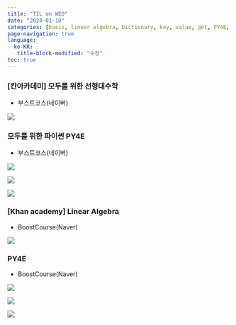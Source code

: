 ```yaml
---
title: "TIL on WED"
date: "2024-01-10"
categories: [basis, linear algebra, Dictionary, key, value, get, PY4E, python]
page-navigation: true
language: 
  ko-KR:
   title-block-modified: "수정"
toc: true
---
```


::: {.content-visible when-profile="ko"}

### [칸아카데미] 모두를 위한 선형대수학

- 부스트코스(네이버)

![](./images/1.jpeg)

### 모두를 위한 파이썬 PY4E

- 부스트코스(네이버)

![](./images/2.jpeg)

![](./images/3.jpeg)

![](./images/4.jpeg)


:::

::: {.content-visible when-profile="en"}

### [Khan academy] Linear Algebra

- BoostCourse(Naver)

![](./images/1.jpeg)

### PY4E

- BoostCourse(Naver)

![](./images/2.jpeg)

![](./images/3.jpeg)

![](./images/4.jpeg)


:::